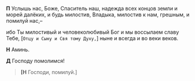 **П** Услышь нас, Боже, Спаситель наш, надежда всех концов земли и морей далёких, и будь милостив, Владыка, милостив к нам, грешным, и помилуй нас,–

ибо Ты милостивый и человеколюбивый Бог и мы воссылаем славу Тебе, <R>[</R>`Отцу и Сыну и Свя тому Духу,`<R>]</R> ныне и всегда и во веки веков.

**Н** Аминь.

**Д** Господу помолимся!

> **[Н** Господи, помилуй.<R>]</R>
